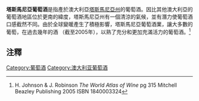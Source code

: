 {{Infobox Wine Region
| name = 塔斯马尼亚
| image =Tazziemap.png
| country = [[澳大利亚|澳大利亚]]
| precipitation = 27 英寸 (680 mm)
| soil = [[粘土|粘土]]
| total size =
| planted = 1,289+ [[英亩|英亩]]
| vineyards = 112+
| grapes = [[黑比诺|黑比诺]], [[莎当妮|莎当妮]], [[雷司令|雷司令]]
| wineries = nearly 200
| wine produced = Still, [[dessert_wine|dessert wine]], [[气泡酒|气泡酒]]
}}

'''塔斯馬尼亞葡萄酒'''是指產於澳大利亞[[塔斯馬尼亞州|塔斯馬尼亞州]]的葡萄酒。因比其他澳大利亞的葡萄酒地區位於更南的緯度，塔斯馬尼亞州有一個清涼的氣候，並有潛力使葡萄酒口感截然不同。由於全球變暖產生了積極影響，塔斯馬尼亞葡萄酒業，讓大多數的葡萄，在過去幾年的酒 （截至2005年），以熟了充分和更加充滿活力的葡萄酒。<ref name="Johnson atlas pg 315"> H. Johnson & J. Robinson ''The World Atlas of Wine'' pg 315 Mitchell Beazley Publishing 2005 ISBN 1840003324 </ref>

==注釋==
<div class="references-small">
<references />
</div>

[[Category:葡萄酒|Category:葡萄酒]]
[[Category:澳大利亚葡萄酒|Category:澳大利亚葡萄酒]]